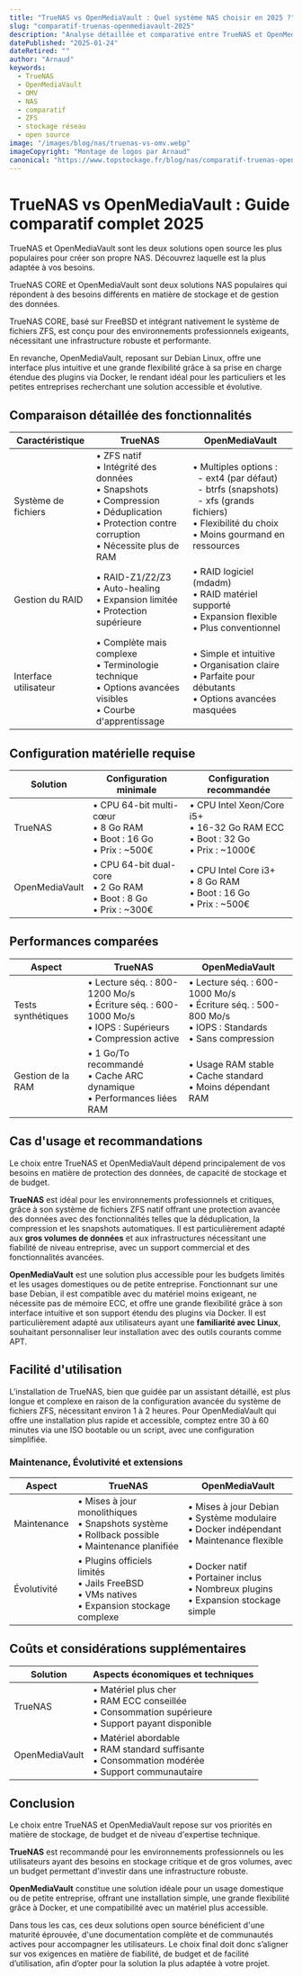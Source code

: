 ```yaml
---
title: "TrueNAS vs OpenMediaVault : Quel système NAS choisir en 2025 ?"
slug: "comparatif-truenas-openmediavault-2025"
description: "Analyse détaillée et comparative entre TrueNAS et OpenMediaVault : fonctionnalités, performances, facilité d'utilisation et cas d'usage pour choisir la solution NAS open source idéale."
datePublished: "2025-01-24"
dateRetired: ""
author: "Arnaud"
keywords:
  - TrueNAS
  - OpenMediaVault
  - OMV
  - NAS
  - comparatif
  - ZFS
  - stockage réseau
  - open source
image: "/images/blog/nas/truenas-vs-omv.webp"
imageCopyright: "Montage de logos par Arnaud"
canonical: "https://www.topstockage.fr/blog/nas/comparatif-truenas-openmediavault-2025"
---
```


# TrueNAS vs OpenMediaVault : Guide comparatif complet 2025

TrueNAS et OpenMediaVault sont les deux solutions open source les plus populaires pour créer son propre NAS. Découvrez laquelle est la plus adaptée à vos besoins.

TrueNAS CORE et OpenMediaVault sont deux solutions NAS populaires qui répondent à des besoins différents en matière de stockage et de gestion des données. 

TrueNAS CORE, basé sur FreeBSD et intégrant nativement le système de fichiers ZFS, est conçu pour des environnements professionnels exigeants, nécessitant une infrastructure robuste et performante. 

En revanche, OpenMediaVault, reposant sur Debian Linux, offre une interface plus intuitive et une grande flexibilité grâce à sa prise en charge étendue des plugins via Docker, le rendant idéal pour les particuliers et les petites entreprises recherchant une solution accessible et évolutive.

## Comparaison détaillée des fonctionnalités

<table>
  <thead>
    <tr>
      <th>Caractéristique</th>
      <th>TrueNAS</th>
      <th>OpenMediaVault</th>
    </tr>
  </thead>
  <tbody>
    <tr>
      <td>Système de fichiers</td>
      <td>
        • ZFS natif<br/>
        • Intégrité des données<br/>
        • Snapshots<br/>
        • Compression<br/>
        • Déduplication<br/>
        • Protection contre corruption<br/>
        • Nécessite plus de RAM
      </td>
      <td>
        • Multiples options :<br/>
        &nbsp;&nbsp;- ext4 (par défaut)<br/>
        &nbsp;&nbsp;- btrfs (snapshots)<br/>
        &nbsp;&nbsp;- xfs (grands fichiers)<br/>
        • Flexibilité du choix<br/>
        • Moins gourmand en ressources
      </td>
    </tr>
    <tr>
      <td>Gestion du RAID</td>
      <td>
        • RAID-Z1/Z2/Z3<br/>
        • Auto-healing<br/>
        • Expansion limitée<br/>
        • Protection supérieure
      </td>
      <td>
        • RAID logiciel (mdadm)<br/>
        • RAID matériel supporté<br/>
        • Expansion flexible<br/>
        • Plus conventionnel
      </td>
    </tr>
    <tr>
      <td>Interface utilisateur</td>
      <td>
        • Complète mais complexe<br/>
        • Terminologie technique<br/>
        • Options avancées visibles<br/>
        • Courbe d'apprentissage
      </td>
      <td>
        • Simple et intuitive<br/>
        • Organisation claire<br/>
        • Parfaite pour débutants<br/>
        • Options avancées masquées
      </td>
    </tr>
  </tbody>
</table>

## Configuration matérielle requise

<table>
  <thead>
    <tr>
      <th>Solution</th>
      <th>Configuration minimale</th>
      <th>Configuration recommandée</th>
    </tr>
  </thead>
  <tbody>
    <tr>
      <td>TrueNAS</td>
      <td>
        • CPU 64-bit multi-cœur<br/>
        • 8 Go RAM<br/>
        • Boot : 16 Go<br/>
        • Prix : ~500€
      </td>
      <td>
        • CPU Intel Xeon/Core i5+<br/>
        • 16-32 Go RAM ECC<br/>
        • Boot : 32 Go<br/>
        • Prix : ~1000€
      </td>
    </tr>
    <tr>
      <td>OpenMediaVault</td>
      <td>
        • CPU 64-bit dual-core<br/>
        • 2 Go RAM<br/>
        • Boot : 8 Go<br/>
        • Prix : ~300€
      </td>
      <td>
        • CPU Intel Core i3+<br/>
        • 8 Go RAM<br/>
        • Boot : 16 Go<br/>
        • Prix : ~500€
      </td>
    </tr>
  </tbody>
</table>

## Performances comparées

<table>
  <thead>
    <tr>
      <th>Aspect</th>
      <th>TrueNAS</th>
      <th>OpenMediaVault</th>
    </tr>
  </thead>
  <tbody>
    <tr>
      <td>Tests synthétiques</td>
      <td>
        • Lecture séq. : 800-1200 Mo/s<br/>
        • Écriture séq. : 600-1000 Mo/s<br/>
        • IOPS : Supérieurs<br/>
        • Compression active
      </td>
      <td>
        • Lecture séq. : 600-1000 Mo/s<br/>
        • Écriture séq. : 500-800 Mo/s<br/>
        • IOPS : Standards<br/>
        • Sans compression
      </td>
    </tr>
    <tr>
      <td>Gestion de la RAM</td>
      <td>
        • 1 Go/To recommandé<br/>
        • Cache ARC dynamique<br/>
        • Performances liées RAM
      </td>
      <td>
        • Usage RAM stable<br/>
        • Cache standard<br/>
        • Moins dépendant RAM
      </td>
    </tr>
  </tbody>
</table>

## Cas d'usage et recommandations

Le choix entre TrueNAS et OpenMediaVault dépend principalement de vos besoins en matière de protection des données, de capacité de stockage et de budget. 

**TrueNAS** est idéal pour les environnements professionnels et critiques, grâce à son système de fichiers ZFS natif offrant une protection avancée des données avec des fonctionnalités telles que la déduplication, la compression et les snapshots automatiques. Il est particulièrement adapté aux **gros volumes de données** et aux infrastructures nécessitant une fiabilité de niveau entreprise, avec un support commercial et des fonctionnalités avancées.

**OpenMediaVault** est une solution plus accessible pour les budgets limités et les usages domestiques ou de petite entreprise. Fonctionnant sur une base Debian, il est compatible avec du matériel moins exigeant, ne nécessite pas de mémoire ECC, et offre une grande flexibilité grâce à son interface intuitive et son support étendu des plugins via Docker. Il est particulièrement adapté aux utilisateurs ayant une **familiarité avec Linux**, souhaitant personnaliser leur installation avec des outils courants comme APT.

## Facilité d'utilisation

L’installation de TrueNAS, bien que guidée par un assistant détaillé, est plus longue et complexe en raison de la configuration avancée du système de fichiers ZFS, nécessitant environ 1 à 2 heures. Pour OpenMediaVault qui offre une installation plus rapide et accessible, comptez entre 30 à 60 minutes via une ISO bootable ou un script, avec une configuration simplifiée.

### Maintenance, Évolutivité et extensions
<table>
  <thead>
    <tr>
      <th>Aspect</th>
      <th>TrueNAS</th>
      <th>OpenMediaVault</th>
    </tr>
  </thead>
  <tbody>
    <tr>
      <td>Maintenance</td>
      <td>
        • Mises à jour monolithiques<br/>
        • Snapshots système<br/>
        • Rollback possible<br/>
        • Maintenance planifiée
      </td>
      <td>
        • Mises à jour Debian<br/>
        • Système modulaire<br/>
        • Docker indépendant<br/>
        • Maintenance flexible
      </td>
    </tr>
    <tr>
      <td>Évolutivité</td>
      <td>
        • Plugins officiels limités<br/>
        • Jails FreeBSD<br/>
        • VMs natives<br/>
        • Expansion stockage complexe
      </td>
      <td>
        • Docker natif<br/>
        • Portainer inclus<br/>
        • Nombreux plugins<br/>
        • Expansion stockage simple
      </td>
    </tr>
  </tbody>
</table>

## Coûts et considérations supplémentaires

<table>
  <thead>
    <tr>
      <th>Solution</th>
      <th>Aspects économiques et techniques</th>
    </tr>
  </thead>
  <tbody>
    <tr>
      <td>TrueNAS</td>
      <td>
        • Matériel plus cher<br/>
        • RAM ECC conseillée<br/>
        • Consommation supérieure<br/>
        • Support payant disponible
      </td>
    </tr>
    <tr>
      <td>OpenMediaVault</td>
      <td>
        • Matériel abordable<br/>
        • RAM standard suffisante<br/>
        • Consommation modérée<br/>
        • Support communautaire
      </td>
    </tr>
  </tbody>
</table>

## Conclusion 
Le choix entre TrueNAS et OpenMediaVault repose sur vos priorités en matière de stockage, de budget et de niveau d'expertise technique. 

**TrueNAS** est recommandé pour les environnements professionnels ou les utilisateurs ayant des besoins en stockage critique et de gros volumes, avec un budget permettant d'investir dans une infrastructure robuste. 

**OpenMediaVault** constitue une solution idéale pour un usage domestique ou de petite entreprise, offrant une installation simple, une grande flexibilité grâce à Docker, et une compatibilité avec un matériel plus accessible.

Dans tous les cas, ces deux solutions open source bénéficient d'une maturité éprouvée, d'une documentation complète et de communautés actives pour accompagner les utilisateurs. Le choix final doit donc s’aligner sur vos exigences en matière de fiabilité, de budget et de facilité d’utilisation, afin d’opter pour la solution la plus adaptée à votre projet.